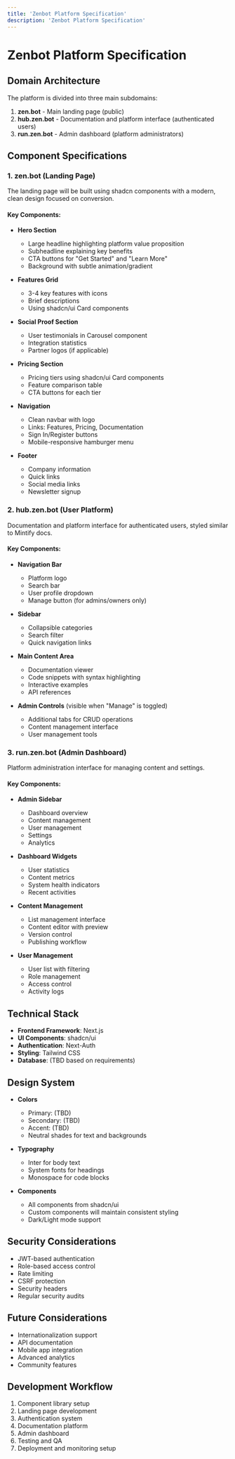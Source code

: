 ```yaml
---
title: 'Zenbot Platform Specification'
description: 'Zenbot Platform Specification'
---
```


# Zenbot Platform Specification

## Domain Architecture

The platform is divided into three main subdomains:

1. **zen.bot** - Main landing page (public)
2. **hub.zen.bot** - Documentation and platform interface (authenticated users)
3. **run.zen.bot** - Admin dashboard (platform administrators)

## Component Specifications

### 1. zen.bot (Landing Page)

The landing page will be built using shadcn components with a modern, clean design focused on conversion.

#### Key Components:

- **Hero Section**
  - Large headline highlighting platform value proposition
  - Subheadline explaining key benefits
  - CTA buttons for "Get Started" and "Learn More"
  - Background with subtle animation/gradient

- **Features Grid**
  - 3-4 key features with icons
  - Brief descriptions
  - Using shadcn/ui Card components

- **Social Proof Section**
  - User testimonials in Carousel component
  - Integration statistics
  - Partner logos (if applicable)

- **Pricing Section**
  - Pricing tiers using shadcn/ui Card components
  - Feature comparison table
  - CTA buttons for each tier

- **Navigation**
  - Clean navbar with logo
  - Links: Features, Pricing, Documentation
  - Sign In/Register buttons
  - Mobile-responsive hamburger menu

- **Footer**
  - Company information
  - Quick links
  - Social media links
  - Newsletter signup

### 2. hub.zen.bot (User Platform)

Documentation and platform interface for authenticated users, styled similar to Mintify docs.

#### Key Components:

- **Navigation Bar**
  - Platform logo
  - Search bar
  - User profile dropdown
  - Manage button (for admins/owners only)

- **Sidebar**
  - Collapsible categories
  - Search filter
  - Quick navigation links

- **Main Content Area**
  - Documentation viewer
  - Code snippets with syntax highlighting
  - Interactive examples
  - API references

- **Admin Controls** (visible when "Manage" is toggled)
  - Additional tabs for CRUD operations
  - Content management interface
  - User management tools

### 3. run.zen.bot (Admin Dashboard)

Platform administration interface for managing content and settings.

#### Key Components:

- **Admin Sidebar**
  - Dashboard overview
  - Content management
  - User management
  - Settings
  - Analytics

- **Dashboard Widgets**
  - User statistics
  - Content metrics
  - System health indicators
  - Recent activities

- **Content Management**
  - List management interface
  - Content editor with preview
  - Version control
  - Publishing workflow

- **User Management**
  - User list with filtering
  - Role management
  - Access control
  - Activity logs

## Technical Stack

- **Frontend Framework**: Next.js
- **UI Components**: shadcn/ui
- **Authentication**: Next-Auth
- **Styling**: Tailwind CSS
- **Database**: (TBD based on requirements)

## Design System

- **Colors**
  - Primary: (TBD)
  - Secondary: (TBD)
  - Accent: (TBD)
  - Neutral shades for text and backgrounds

- **Typography**
  - Inter for body text
  - System fonts for headings
  - Monospace for code blocks

- **Components**
  - All components from shadcn/ui
  - Custom components will maintain consistent styling
  - Dark/Light mode support

## Security Considerations

- JWT-based authentication
- Role-based access control
- Rate limiting
- CSRF protection
- Security headers
- Regular security audits

## Future Considerations

- Internationalization support
- API documentation
- Mobile app integration
- Advanced analytics
- Community features

## Development Workflow

1. Component library setup
2. Landing page development
3. Authentication system
4. Documentation platform
5. Admin dashboard
6. Testing and QA
7. Deployment and monitoring setup
